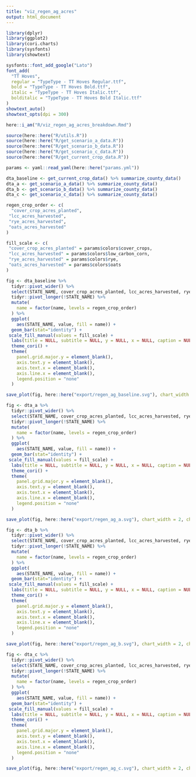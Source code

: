 ```yaml
---
title: "viz_regen_ag_acres"
output: html_document
---
```


```r

library(dplyr)
library(ggplot2)
library(cori.charts)
library(sysfonts)
library(showtext)

sysfonts::font_add_google("Lato")
font_add(
  "TT Hoves",
  regular = "TypeType - TT Hoves Regular.ttf",
  bold = "TypeType - TT Hoves Bold.ttf",
  italic = "TypeType - TT Hoves Italic.ttf",
  bolditalic = "TypeType - TT Hoves Bold Italic.ttf"
)
showtext_auto()
showtext_opts(dpi = 300)

here::i_am("R/viz_regen_ag_acres_breakdown.Rmd")

source(here::here("R/utils.R"))
source(here::here("R/get_scenario_a_data.R"))
source(here::here("R/get_scenario_b_data.R"))
source(here::here("R/get_scenario_c_data.R"))
source(here::here("R/get_current_crop_data.R"))

```


```r

params <- yaml::read_yaml(here::here("params.yml"))

dta_baseline <- get_current_crop_data() %>% summarize_county_data()
dta_a <- get_scenario_a_data() %>% summarize_county_data()
dta_b <- get_scenario_b_data() %>% summarize_county_data()
dta_c <- get_scenario_c_data() %>% summarize_county_data()

regen_crop_order <- c(
  "cover_crop_acres_planted",
 "lcc_acres_harvested",
 "rye_acres_harvested",
 "oats_acres_harvested" 
)

fill_scale <- c(
 "cover_crop_acres_planted" = params$colors$cover_crops,
 "lcc_acres_harvested" = params$colors$low_carbon_corn,
 "rye_acres_harvested" = params$colors$rye,
 "oats_acres_harvested" = params$colors$oats
)

```


```r

fig <- dta_baseline %>%
  tidyr::pivot_wider() %>%
  select(STATE_NAME, cover_crop_acres_planted, lcc_acres_harvested, rye_acres_harvested, oats_acres_harvested) %>%
  tidyr::pivot_longer(!STATE_NAME) %>%
  mutate(
    name = factor(name, levels = regen_crop_order)
  ) %>%
  ggplot(
    aes(STATE_NAME, value, fill = name)) +
  geom_bar(stat="identity") +
 scale_fill_manual(values = fill_scale) +
  labs(title = NULL, subtitle = NULL, y = NULL, x = NULL, caption = NULL) +
  theme_cori() +
  theme(
    panel.grid.major.y = element_blank(),
    axis.text.y = element_blank(),
    axis.text.x = element_blank(),
    axis.line.x = element_blank(),
    legend.position = "none"
  )

save_plot(fig, here::here("export/regen_ag_baseline.svg"), chart_width = 2, chart_height = 4, add_logo = FALSE)

```


```r

fig <- dta_a %>%
  tidyr::pivot_wider() %>%
  select(STATE_NAME, cover_crop_acres_planted, lcc_acres_harvested, rye_acres_harvested, oats_acres_harvested) %>%
  tidyr::pivot_longer(!STATE_NAME) %>%
  mutate(
    name = factor(name, levels = regen_crop_order)
  ) %>%
  ggplot(
    aes(STATE_NAME, value, fill = name)) +
  geom_bar(stat="identity") +
 scale_fill_manual(values = fill_scale) +
  labs(title = NULL, subtitle = NULL, y = NULL, x = NULL, caption = NULL) +
  theme_cori() +
  theme(
    panel.grid.major.y = element_blank(),
    axis.text.y = element_blank(),
    axis.text.x = element_blank(),
    axis.line.x = element_blank(),
    legend.position = "none"
  )

save_plot(fig, here::here("export/regen_ag_a.svg"), chart_width = 2, chart_height = 4, add_logo = FALSE)

```


```r

fig <- dta_b %>%
  tidyr::pivot_wider() %>%
  select(STATE_NAME, cover_crop_acres_planted, lcc_acres_harvested, rye_acres_harvested, oats_acres_harvested) %>%
  tidyr::pivot_longer(!STATE_NAME) %>%
  mutate(
    name = factor(name, levels = regen_crop_order)
  ) %>%
  ggplot(
    aes(STATE_NAME, value, fill = name)) +
  geom_bar(stat="identity") +
 scale_fill_manual(values = fill_scale) +
  labs(title = NULL, subtitle = NULL, y = NULL, x = NULL, caption = NULL) +
  theme_cori() +
  theme(
    panel.grid.major.y = element_blank(),
    axis.text.y = element_blank(),
    axis.text.x = element_blank(),
    axis.line.x = element_blank(),
    legend.position = "none"
  )

save_plot(fig, here::here("export/regen_ag_b.svg"), chart_width = 2, chart_height = 4, add_logo = FALSE)

```

```r

fig <- dta_c %>%
  tidyr::pivot_wider() %>%
  select(STATE_NAME, cover_crop_acres_planted, lcc_acres_harvested, rye_acres_harvested, oats_acres_harvested) %>%
  tidyr::pivot_longer(!STATE_NAME) %>%
  mutate(
    name = factor(name, levels = regen_crop_order)
  ) %>%
  ggplot(
    aes(STATE_NAME, value, fill = name)) +
  geom_bar(stat="identity") +
 scale_fill_manual(values = fill_scale) +
  labs(title = NULL, subtitle = NULL, y = NULL, x = NULL, caption = NULL) +
  theme_cori() +
  theme(
    panel.grid.major.y = element_blank(),
    axis.text.y = element_blank(),
    axis.text.x = element_blank(),
    axis.line.x = element_blank(),
    legend.position = "none"
  )

save_plot(fig, here::here("export/regen_ag_c.svg"), chart_width = 2, chart_height = 4, add_logo = FALSE)

```


